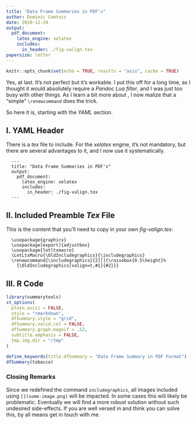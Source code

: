 ```yaml
---
title: "Data Frame Summaries in PDF's"
author: Dominic Comtois
date: 2020-12-29
output: 
  pdf_document: 
    latex_engine: xelatex
    includes:
      in_header: ./fig-valign.tex
papersize: letter
---
```


```r
knitr::opts_chunk$set(echo = TRUE, results = "asis", cache = TRUE)
```

Yes, at last. It's not perfect but it's workable. I put this off for a long
time, as I thought it would absolutely require a *Pandoc Lua filter*, and I was
just too busy with other things. As I learn a bit more about \LaTeX, I now
realize that a "simple" `\renewcommand` does the trick.

So here it is, starting with the *YAML* section.

## I. YAML Header

There is a *tex* file to include. For the *xelatex* engine, it's not mandatory,
but there are several advantages to it, and I now use it systematically.

      ---
      title: "Data Frame Summaries in PDF's"
      output: 
        pdf_document: 
          latex_engine: xelatex
          includes:
            in_header: ./fig-valign.tex
      ---

## II. Included Preamble *Tex* File

This is the \LaTeX  content that you'll need to copy in your own *fig-valign.tex*:

      \usepackage{graphicx}
      \usepackage[export]{adjustbox}
      \usepackage{letltxmacro}
      \LetLtxMacro{\OldIncludegraphics}{\includegraphics}
      \renewcommand{\includegraphics}[2][]{\raisebox{0.5\height}%
        {\OldIncludegraphics[valign=t,#1]{#2}}}

## III. R Code

```r
library(summarytools)
st_options(
  plain.ascii = FALSE, 
  style = "rmarkdown",
  dfSummary.style = "grid",
  dfSummary.valid.col = FALSE,
  dfSummary.graph.magnif = .52,
  subtitle.emphasis = FALSE,
  tmp.img.dir = "/tmp"
)

define_keywords(title.dfSummary = "Data Frame Summary in PDF Format")
dfSummary(tobacco)
```

### Closing Remarks

Since we redefined the command `includegraphics`, all images included using
`[](some-image.png)` will be impacted. In some cases this will likely be
problematic. Eventually we will find a more robust solution without such
undesired side-effects. If you are well versed in \LaTeX  and think you can
solve this, by all means get in touch with me.
